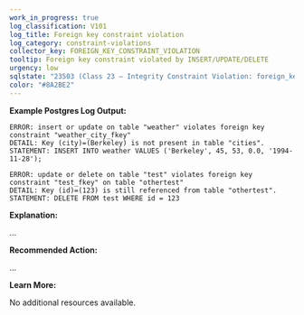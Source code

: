 ```yaml
---
work_in_progress: true
log_classification: V101
log_title: Foreign key constraint violation
log_category: constraint-violations
collector_key: FOREIGN_KEY_CONSTRAINT_VIOLATION
tooltip: Foreign key constraint violated by INSERT/UPDATE/DELETE
urgency: low
sqlstate: "23503 (Class 23 — Integrity Constraint Violation: foreign_key_violation)"
color: "#8A2BE2"
---
```


**Example Postgres Log Output:**

```
ERROR: insert or update on table "weather" violates foreign key constraint "weather_city_fkey"
DETAIL: Key (city)=(Berkeley) is not present in table "cities".
STATEMENT: INSERT INTO weather VALUES ('Berkeley', 45, 53, 0.0, '1994-11-28');
```

```
ERROR: update or delete on table "test" violates foreign key constraint "test_fkey" on table "othertest"
DETAIL: Key (id)=(123) is still referenced from table "othertest".
STATEMENT: DELETE FROM test WHERE id = 123
```

**Explanation:**

...

**Recommended Action:**

...

**Learn More:**

No additional resources available.
